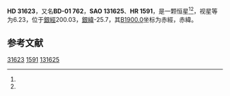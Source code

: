 {{Starbox begin
| name = HD 31623
}}
{{Starbox observe
| epoch = [[J2000.0|J2000.0]]
| constell = {{星座名待查}}<ref name=SIMBAD>{{cite web
 | url=http://simbad.u-strasbg.fr/simbad/sim-id?Ident=HR+1591
 | title =Pulsating variable Star
 | publisher=Centre de Données astronomiques de Strasbourg
 | work=SIMBAD
 | accessdate=2012-07-13}}</ref><ref name=DATA>{{cite web
 | url=http://vizier.u-strasbg.fr/viz-bin/VizieR-5?-out.add=.&-source=5050&-corr=PK=HR&-out.max=9999&HR=1591
 | title=VizieR Detailed Page
 | accessdate=2012-07-13
 | archive-date=2016-03-05
 | archive-url=https://web.archive.org/web/20160305030624/http://vizier.u-strasbg.fr/viz-bin/VizieR-5?-out.add=.&-source=5050&-corr=PK=HR&-out.max=9999&HR=1591
 | dead-url=no
 }}</ref>
| 星官 = 
| ra = {{RA|4|57|17.2}}<ref name=SIMBAD /><ref name=DATA />
| dec = {{DEC|-1|4|2}}<ref name=SIMBAD /><ref name=DATA />
| appmag_v = 6.23<ref name=SIMBAD /><ref name=DATA />
}}
{{Starbox character
| class = F2<ref name=SIMBAD /><ref name=DATA />
| b-v = 0.42<ref name=SIMBAD /><ref name=DATA />
| u-b = 0.06<ref name=SIMBAD /><ref name=DATA />
| r-i = <ref name=SIMBAD /><ref name=DATA />
| variable = 
}}
{{Starbox astrometry
| radial_v = 0.06
| prop_mo_ra = 9
| parallax = 
| p_error = 
}}
{{Starbox catalog
| names =BD-01 762，[[SAO星表|SAO]] 131625，[[HD星表|HD]] 31623，[[HR星表|HR]] 1591}}
{{Starbox reference |Simbad=HR+1591}}
{{Starbox end}}

'''HD 31623'''，又名'''BD-01 762'''，'''SAO 131625'''、'''HR 1591'''，是一颗恒星<ref name=SIMBAD /><ref name=DATA />，视星等为6.23，位于[[銀道座標系|銀經]]200.03，[[銀道座標系|銀緯]]-25.7，其[[B1900.0|B1900.0]]坐标为赤經{{RA|4|52|12.6}}，赤緯{{DEC|-1|-25.7|23}}。

== 参考文献 ==
{{reflist}}

{{star-stub}}

[[Category:HD和HDE天體|31623]]
[[Category:HR天體|1591]]
[[Category:SAO天體|131625]]
